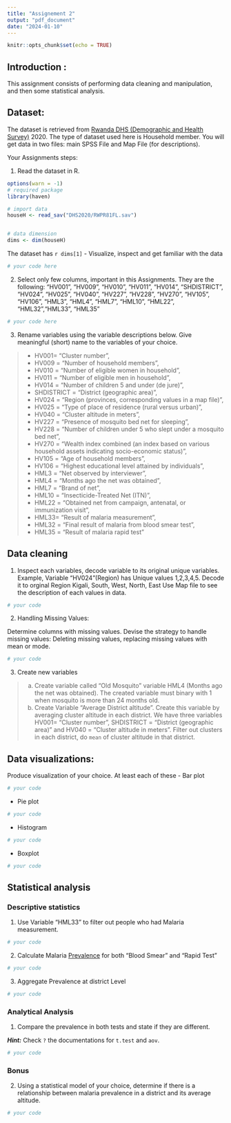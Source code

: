 ```yaml
---
title: "Assignement 2"
output: "pdf_document"
date: "2024-01-10"
---
```



```r
knitr::opts_chunk$set(echo = TRUE)
```


## Introduction :

This assignment consists of performing data cleaning and manipulation, and then some statistical analysis. 

## Dataset:

The dataset is retrieved from [Rwanda DHS (Demographic and Health Survey)](https://dhsprogram.com/Data/) 2020. The type of dataset used here is Household member. You will get data in two files: main SPSS File and Map File (for descriptions). 

Your Assignments steps:

1. Read the dataset in R.

```r
options(warn = -1)
# required package
library(haven)

# import data
houseH <- read_sav("DHS2020/RWPR81FL.sav")


# data dimension
dims <- dim(houseH)


```
The dataset has `r dims[1]`
- Visualize, inspect and get familiar with the data
```r
# your code here
```


2. Select only few columns, important in this Assignments. They are the following: "HV001", "HV009", "HV010", "HV011", "HV014", "SHDISTRICT", "HV024", "HV025", "HV040", "HV227", "HV228", "HV270", "HV105", "HV106", "HML3", "HML4", "HML7",
  "HML10", "HML22", "HML32","HML33", "HML35"

```r
# your code here
```

  
3. Rename variables using the variable descriptions below. Give meaningful (short) name to the variables of your choice.

>* HV001= "Cluster number", 
>* HV009 = "Number of household members",
>* HV010 = "Number of eligible women in household",
>* HV011 = "Number of eligible men in household",
>* HV014 = "Number of children 5 and under (de jure)",
>* SHDISTRICT = "District (geographic area)",
>* HV024 = "Region (provinces, corresponding values in a map file)",
>* HV025 = "Type of place of residence (rural versus urban)",
>* HV040 = "Cluster altitude in meters",
>* HV227 = "Presence of mosquito bed net for sleeping",
>* HV228 = "Number of children under 5 who slept under a mosquito bed net",
>* HV270 = "Wealth index combined (an index based on various household assets indicating socio-economic status)",
>* HV105 = "Age of household members",
>* HV106 = "Highest educational level attained by individuals",
>* HML3 = "Net observed by interviewer",
>* HML4 = "Months ago the net was obtained",
>* HML7 = "Brand of net",
>* HML10 = "Insecticide-Treated Net (ITN)",
>* HML22 = "Obtained net from campaign, antenatal, or immunization visit",
>* HML33= "Result of malaria measurement", 
>* HML32 = "Final result of malaria from blood smear test",
>* HML35 = "Result of malaria rapid test"

## Data cleaning

1. Inspect each variables, decode variable to its original unique variables. 
Example, Variable "HV024"(Region) has Unique values 1,2,3,4,5. Decode it to orginal Region Kigali, South, West, North, East
Use Map file to see the description of each values in data. 

```r
# your code
```


2. Handling Missing Values:

Determine columns with missing values. Devise the strategy to handle missing values: Deleting missing values, replacing missing values with mean or mode.
```r
# your code
```


3. Create new variables

>a. Create variable called "Old Mosquito" variable HML4 (Months ago the net was obtained). The created variable must binary with 1 when mosquito is more than 24 months old. 
>b. Create Variable "Average District altitude". Create this variable by averaging cluster altitude in each district. We have three variables HV001= "Cluster number", SHDISTRICT = "District (geographic area)" and HV040 = "Cluster altitude in meters". Filter out clusters in each district, do `mean` of cluster altitude in that district. 

## Data visualizations: 

Produce visualization of your choice. At least each of these
- Bar plot
```r
# your code
```

- Pie plot
```r
# your code
```

- Histogram
```r
# your code
```

- Boxplot
```r
# your code
```


## Statistical analysis

### Descriptive statistics

1. Use Variable "HML33" to filter out people who had Malaria measurement. 
```r
# your code
```

2. Calculate Malaria [Prevalence](https://dhsprogram.com/data/Guide-to-DHS-Statistics/Prevalence_of_Malaria_in_Children.htm) for both "Blood Smear" and "Rapid Test"
```r
# your code
```

3. Aggregate Prevalence at district Level
```r
# your code
```

### Analytical Analysis
1. Compare the prevalence in both tests and state if they are different.

***Hint:*** Check `?` the documentations for `t.test` and `aov`.
```r
# your code
```

### Bonus

2. Using a statistical model of your choice, determine if there is a relationship between malaria prevalence in a district and its average altitude. 
```r
# your code
```